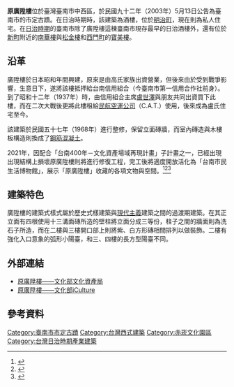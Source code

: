 {{tw monument
|name=原廣陞樓
|formername=廣陞樓
|image=原廣陞樓.JPG
|imagename=廣陞樓外觀
|othername=
|formalname=
|level=直轄市定古蹟
|class=宅第
|time={{JPN}}昭和年間(1920年代後期)
|location={{TWN}}臺南市中西區
|open=不開放（私人住宅）
|cost=
|website=
|reg_url=https://nchdb.boch.gov.tw/assets/overview/monument/20030513000006
}}
'''原廣陞樓'''位於臺灣臺南市中西區，於民國九十二年（2003年）5月13日公告為臺南市的市定古蹟{{r|文}}。在日治時期時，該建築為酒樓，位於[[明治町|明治町]]，現在則為私人住宅{{r|傅}}。在[[臺灣日治時期|日治時期]]的臺南市除了廣陞樓這棟臺南市現存最早的日治酒樓{{r|文}}外，還有位於[[新町|新町]]附近的[[原南華樓|南華樓]]與[[原松金樓|松金樓]]和[[西門町_(行政區劃)|西門町]]的[[原寶美樓|寶美樓]]{{r|傅}}。

== 沿革 ==
廣陞樓於日本昭和年間興建，原來是由高氏家族出資營業，但後來由於受到戰爭影響，生意日下，遂將該樓抵押給台南信用組合（今臺南市第一信用合作社前身）{{r|傅}}。到了昭和十二年（1937年）時，由信用組合主席[[盧世澤|盧世澤]]與朋友共同出資買下此樓，而在二次大戰後更將此樓租給[[民航空運公司|民航空運公司]]（C.A.T.）使用，後來成為盧氏住宅至今{{r|傅}}。

該建築於民國五十七年（1968年）進行整修，保留立面磚牆，而室內磚造與木樓板構造則換成了[[鋼筋混凝土|鋼筋混凝土]]{{r|傅}}。

2021年，因配合「台南400年－文化資產場域再現計畫」子計畫之一，已經出現出現結構上損壞原廣陞樓則將進行修復工程，完工後將適度開放活化為「台南市民生活博物館」，展示「原廣陞樓」收藏的各項文物與空間。<ref>{{Cite web|url=https://www.cna.com.tw/news/acul/202108190211.aspx|title=〈日治台南市定古蹟「原廣陞樓」 9月啟動修復〉|accessdate=2021-11-25|author=中央社|date=2021-08-19|publisher=|language=zh-tw|archive-date=2021-11-25|archive-url=https://web.archive.org/web/20211125051526/https://www.cna.com.tw/news/acul/202108190211.aspx|dead-url=no}}</ref><ref>{{Cite web|url=https://news.ltn.com.tw/news/life/breakingnews/3645741|title=〈台南百年古蹟「原廣陞樓」 9月底前啟動修護設計〉|accessdate=2021-11-25|author=自由日報|date=2021-08-21|publisher=|language=zh-tw|archive-date=2021-11-25|archive-url=https://web.archive.org/web/20211125051516/https://news.ltn.com.tw/news/life/breakingnews/3645741|dead-url=no}}</ref><ref>{{Cite web|url=https://news.ltn.com.tw/news/life/paper/1468149|title=〈原廣陞樓修復設計作業 9月底前啟動〉|accessdate=2021-11-25|author=自由日報|date=2021-08-22|publisher=|language=zh-tw|archive-date=2021-11-25|archive-url=https://web.archive.org/web/20211125053025/https://news.ltn.com.tw/news/life/paper/1468149|dead-url=no}}</ref>

== 建築特色 ==
廣陞樓的建築式樣式屬於歷史式樣建築與[[現代主義|現代主義]]建築之間的過渡期建築{{r|傅}}。在其正立面有四根使用十三溝面磚所造的壁柱將立面分成三等份，柱子之間的牆面則為洗石子所造，而在二樓與三樓開口部上則將紫、白方形磚相間排列以做裝飾{{r|傅}}。二樓有強化入口意象的弧形小陽臺，和三、四樓的長方型陽臺不同{{r|傅}}。

== 外部連結 ==
*[https://nchdb.boch.gov.tw/assets/overview/monument/20030513000006 原廣陞樓——文化部文化資產局] {{Wayback|url=https://nchdb.boch.gov.tw/assets/overview/monument/20030513000006 |date=20180203065153 }}
*[https://cloud.culture.tw/frontsite/inquiry/emapInquiryAction.do?method=showEmapDetail&indexId=45137 原廣陞樓——文化部iCulture] {{Wayback|url=https://cloud.culture.tw/frontsite/inquiry/emapInquiryAction.do?method=showEmapDetail&indexId=45137 |date=20211125051136 }}

== 參考資料 ==
{{reflist|refs=
<ref name="傅">{{cite book|author=傅朝卿 |title=台南市古蹟與歷史建築總覽 |publisher=台灣建築與文化資產出版社 |location=台南市 |isbn=957-30880-4-5 |pages=255頁|date=2001年11月}}</ref>
<ref name="文">[https://nchdb.boch.gov.tw/assets/advanceSearch/monument/20030513000006 原廣陞樓] {{Wayback|url=https://nchdb.boch.gov.tw/assets/advanceSearch/monument/20030513000006 |date=20190502034916 }}.文化部文化資產局</ref>
}}
{{臺南市古蹟}}
{{台灣直轄市定古蹟}}
[[Category:臺南市市定古蹟|Category:臺南市市定古蹟]]
[[Category:台灣西式建築|Category:台灣西式建築]]
[[Category:赤崁文化園區|Category:赤崁文化園區]]
[[Category:台灣日治時期產業建築|Category:台灣日治時期產業建築]]